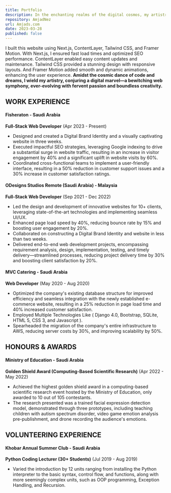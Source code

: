 ```yaml
---
title: Portfolio
description: In the enchanting realms of the digital cosmos, my artistry weaves a captivating web symphony, where magic and ingenuity converge in harmonious delight.
repository: AmjadNez
url: Amjads.com
date: 2023-03-28
published: false
---
```

I built this website using Next.js, ContentLayer, Tailwind CSS, and Framer Motion. 
With Next.js, I ensured fast load times and optimized SEO performance. ContentLayer enabled easy content updates and maintenance. Tailwind CSS provided a stunning design with responsive layouts. And Framer Motion added smooth and dynamic animations, enhancing the user experience.
**Amidst the cosmic dance of code and dreams, I wield my artistry, conjuring a digital marvel—a bewitching web symphony, ever-evolving with fervent passion and boundless creativity.**

## WORK EXPERIENCE

#### Fisheraton - Saudi Arabia

**Full-Stack Web Developer** (Apr 2023 - Present)

- Designed and created a Digital Brand Identity and a visually captivating website in three weeks.
- Executed impactful SEO strategies, leveraging Google indexing to drive a substantial surge in website traffic, resulting in an increase in visitor engagement by 40% and a significant uplift in website visits by 60%.
- Coordinated cross-functional teams to implement a user-friendly interface, resulting in a 50% reduction in customer support issues and a 30% increase in customer satisfaction ratings.

#### ODesigns Studios Remote (Saudi Arabia) - Malaysia

**Full-Stack Web Developer** (Sep 2021 - Dec 2022)

- Led the design and development of innovative websites for 10+ clients, leveraging state-of-the-art technologies and implementing seamless UI/UX.
- Enhanced page load speed by 40%, reducing bounce rate by 15% and boosting user engagement by 20%.
- Collaborated on constructing a Digital Brand Identity and website in less than two weeks.
- Delivered end-to-end web development projects, encompassing requirement analysis, design, implementation, testing, and timely delivery—streamlined processes, reducing project delivery time by 30% and boosting client satisfaction by 20%.

#### MVC Catering - Saudi Arabia

**Web Developer** (May 2020 - Aug 2020)

- Optimized the company's existing database structure for improved efficiency and seamless integration with the newly established e-commerce website, resulting in a 25% reduction in page load time and 40% increased customer satisfaction.
- Employed Multiple Technologies Like ( Django 4.0, Bootstrap, SQLite, HTML 5, CSS 3, and Javascript ).
- Spearheaded the migration of the company's entire infrastructure to AWS, reducing server costs by 30%, and improving scalability by 50%.

## HONOURS & AWARDS

#### Ministry of Education - Saudi Arabia

**Golden Shield Award (Computing-Based Scientific Research)** (Apr 2022 - May 2022)

- Achieved the highest golden shield award in a computing-based scientific research event hosted by the Ministry of Education, only awarded to 10 out of 105 contestants.
- The research presented was a trained facial expression detection model, demonstrated through three prototypes, including teaching children with autism spectrum disorder, video game emotion analysis pre-publishment, and drone recording the audience's emotions.

## VOLUNTEERING EXPERIENCE

#### Khobar Annual Summer Club - Saudi Arabia

**Python Coding Lecturer (30+ Students)** (Jul 2019 - Aug 2019)

- Varied the introduction by 12 units ranging from installing the Python interpreter to the basic syntax, control flow, and functions, along with more seemingly complex units, such as OOP programming, Exception Handling, and Recursion.
